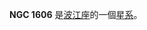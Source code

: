 {{NGCInfoBox|NGCID=NGC 1606|發現者=威廉·帕森思|發現日期=1849年1月14日|其他編號=MCG -1-12-22 NPM1G -05.0202|曆元=J2000.0|赤經=4時32分3.3秒
|赤緯=-5°1'55"|星座=波江座|星體=星系|星等=14.9|表面亮度=13.2|藍等=15.8}}

'''NGC 1606''' 是[[波江座|波江座]]的一個[[星系|星系]]。

{{NGCReference|1606}}
{{Catalogs|NGC=1606}}